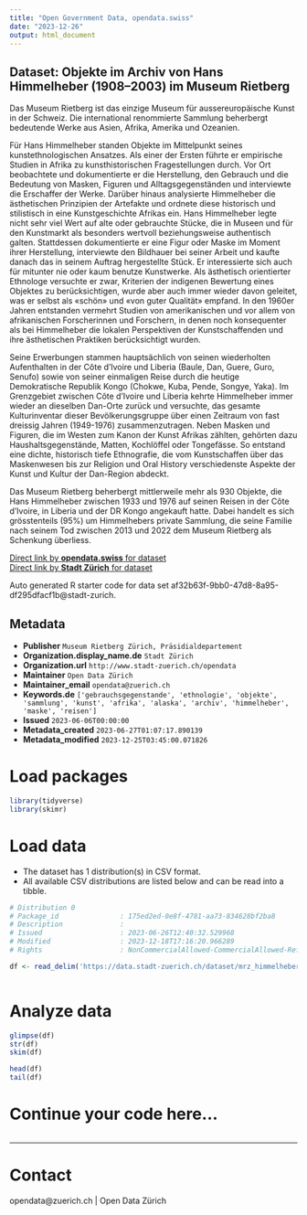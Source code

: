 ```yaml
---
title: "Open Government Data, opendata.swiss"
date: "2023-12-26"
output: html_document
---
```


## Dataset: Objekte im Archiv von Hans Himmelheber (1908–2003) im Museum Rietberg

Das Museum Rietberg ist das einzige Museum für aussereuropäische Kunst in der Schweiz. Die international renommierte Sammlung beherbergt bedeutende Werke aus Asien, Afrika, Amerika und Ozeanien.

Für Hans Himmelheber standen Objekte im Mittelpunkt seines kunstethnologischen Ansatzes. Als einer der Ersten führte er empirische Studien in Afrika zu kunsthistorischen Fragestellungen durch. Vor Ort beobachtete und dokumentierte er die Herstellung, den Gebrauch und die Bedeutung von Masken, Figuren und Alltagsgegenständen und interviewte die Erschaffer der Werke. Darüber hinaus analysierte Himmelheber die ästhetischen Prinzipien der Artefakte und ordnete diese historisch und stilistisch in eine Kunstgeschichte Afrikas ein.
Hans Himmelheber legte nicht sehr viel Wert auf alte oder gebrauchte Stücke, die in Museen und für den Kunstmarkt als besonders wertvoll beziehungsweise authentisch galten. Stattdessen dokumentierte er eine Figur oder Maske im Moment ihrer Herstellung, interviewte den Bildhauer bei seiner Arbeit und kaufte danach das in seinem Auftrag hergestellte Stück. Er interessierte sich auch für mitunter nie oder kaum benutze Kunstwerke. Als ästhetisch orientierter Ethnologe versuchte er zwar, Kriterien der indigenen Bewertung eines Objektes zu berücksichtigen, wurde aber auch immer wieder davon geleitet, was er selbst als «schön» und «von guter Qualität» empfand. In den 1960er Jahren entstanden vermehrt Studien von amerikanischen und vor allem von afrikanischen Forscherinnen und Forschern, in denen noch konsequenter als bei Himmelheber die lokalen Perspektiven der Kunstschaffenden und ihre ästhetischen Praktiken berücksichtigt wurden.

Seine Erwerbungen stammen hauptsächlich von seinen wiederholten Aufenthalten in der Côte d’Ivoire und Liberia (Baule, Dan, Guere, Guro, Senufo) sowie von seiner einmaligen Reise durch die heutige Demokratische Republik Kongo (Chokwe, Kuba, Pende, Songye, Yaka). Im Grenzgebiet zwischen Côte d’Ivoire und Liberia kehrte Himmelheber immer wieder an dieselben Dan-Orte zurück und versuchte, das gesamte Kulturinventar dieser Bevölkerungsgruppe über einen Zeitraum von fast dreissig Jahren (1949-1976) zusammenzutragen. Neben Masken und Figuren, die im Westen zum Kanon der Kunst Afrikas zählten, gehörten dazu Haushaltsgegenstände, Matten, Kochlöffel oder Tongefässe. So entstand eine dichte, historisch tiefe Ethnografie, die vom Kunstschaffen über das Maskenwesen bis zur Religion und Oral History verschiedenste Aspekte der Kunst und Kultur der Dan-Region abdeckt.

Das Museum Rietberg beherbergt mittlerweile mehr als 930 Objekte, die Hans Himmelheber zwischen 1933 und 1976 auf seinen Reisen in der Côte d’Ivoire, in Liberia und der DR Kongo angekauft hatte. Dabei handelt es sich grösstenteils (95%) um Himmelhebers private Sammlung, die seine Familie nach seinem Tod zwischen 2013 und 2022 dem Museum Rietberg als Schenkung überliess.

[Direct link by **opendata.swiss** for dataset](https://opendata.swiss/de/dataset/objekte-im-archiv-von-hans-himmelheber-19082003-im-museum-rietberg)<br>
[Direct link by **Stadt Zürich** for dataset](https://data.stadt-zuerich.ch/dataset/mrz_himmelheber_objekte)

Auto generated R starter code for data set af32b63f-9bb0-47d8-8a95-df295dfacf1b@stadt-zurich.

## Metadata

- **Publisher** `Museum Rietberg Zürich, Präsidialdepartement`
- **Organization.display_name.de** `Stadt Zürich`
- **Organization.url** `http://www.stadt-zuerich.ch/opendata`
- **Maintainer** `Open Data Zürich`
- **Maintainer_email** `opendata@zuerich.ch`
- **Keywords.de** `['gebrauchsgegenstande', 'ethnologie', 'objekte', 'sammlung', 'kunst', 'afrika', 'alaska', 'archiv', 'himmelheber', 'maske', 'reisen']`
- **Issued** `2023-06-06T00:00:00`
- **Metadata_created** `2023-06-27T01:07:17.890139`
- **Metadata_modified** `2023-12-25T03:45:00.071826`


# Load packages

```r

library(tidyverse)
library(skimr)

```

# Load data

-   The dataset has 1 distribution(s) in CSV format.
-   All available CSV distributions are listed below and can be read into a tibble.

```r

# Distribution 0
# Package_id               : 175ed2ed-0e8f-4781-aa73-834628bf2ba8
# Description              : 
# Issued                   : 2023-06-26T12:40:32.529968
# Modified                 : 2023-12-18T17:16:20.966289
# Rights                   : NonCommercialAllowed-CommercialAllowed-ReferenceRequired

df <- read_delim('https://data.stadt-zuerich.ch/dataset/mrz_himmelheber_objekte/download/mrz_himmelheber_objekte.csv')



```

# Analyze data

```r

glimpse(df)
str(df)
skim(df)

head(df)
tail(df)

```

# Continue your code here...

```r

```

------------------------------------------------------------------------

# Contact

opendata@zuerich.ch | Open Data Zürich
